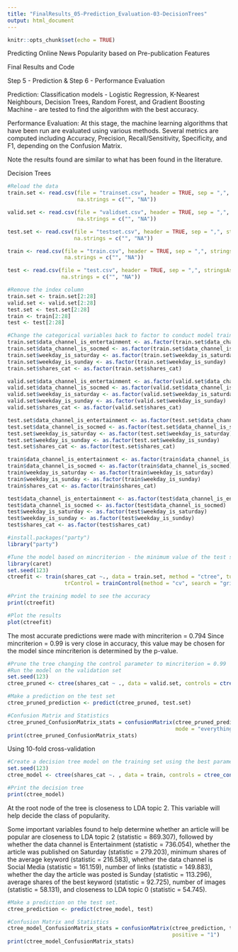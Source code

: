 ```yaml
---
title: "FinalResults_05-Prediction_Evaluation-03-DecisionTrees"
output: html_document
---
```


```r
knitr::opts_chunk$set(echo = TRUE)
```

Predicting Online News Popularity based on Pre-publication Features

Final Results and Code


Step 5 - Prediction & Step 6 - Performance Evaluation

Prediction: Classification models - Logistic Regression, K-Nearest Neighbours, Decision Trees, Random Forest, and Gradient Boosting Machine - are tested to find
the algorithm with the best accuracy. 

Performance Evaluation: At this stage, the machine learning algorithms that have been run are evaluated using various methods. Several metrics are computed
including Accuracy, Precision, Recall/Sensitivity, Specificity, and F1, depending on the Confusion Matrix. 

Note the results found are similar to what has been found in the literature.


Decision Trees

```r
#Reload the data
train.set <- read.csv(file = "trainset.csv", header = TRUE, sep = ",", stringsAsFactors = FALSE, 
                      na.strings = c("", "NA"))

valid.set <- read.csv(file = "validset.csv", header = TRUE, sep = ",", stringsAsFactors = FALSE, 
                      na.strings = c("", "NA"))

test.set <- read.csv(file = "testset.csv", header = TRUE, sep = ",", stringsAsFactors = FALSE, 
                     na.strings = c("", "NA"))

train <- read.csv(file = "train.csv", header = TRUE, sep = ",", stringsAsFactors = FALSE, 
                  na.strings = c("", "NA"))

test <- read.csv(file = "test.csv", header = TRUE, sep = ",", stringsAsFactors = FALSE, 
                 na.strings = c("", "NA"))

#Remove the index column
train.set <- train.set[2:28]
valid.set <- valid.set[2:28]
test.set <- test.set[2:28]
train <- train[2:28]
test <- test[2:28]
```

```r
#Change the categorical variables back to factor to conduct model training and testing
train.set$data_channel_is_entertainment <- as.factor(train.set$data_channel_is_entertainment)
train.set$data_channel_is_socmed <- as.factor(train.set$data_channel_is_socmed)
train.set$weekday_is_saturday <- as.factor(train.set$weekday_is_saturday)
train.set$weekday_is_sunday <- as.factor(train.set$weekday_is_sunday)
train.set$shares_cat <- as.factor(train.set$shares_cat)

valid.set$data_channel_is_entertainment <- as.factor(valid.set$data_channel_is_entertainment)
valid.set$data_channel_is_socmed <- as.factor(valid.set$data_channel_is_socmed)
valid.set$weekday_is_saturday <- as.factor(valid.set$weekday_is_saturday)
valid.set$weekday_is_sunday <- as.factor(valid.set$weekday_is_sunday)
valid.set$shares_cat <- as.factor(valid.set$shares_cat)

test.set$data_channel_is_entertainment <- as.factor(test.set$data_channel_is_entertainment)
test.set$data_channel_is_socmed <- as.factor(test.set$data_channel_is_socmed)
test.set$weekday_is_saturday <- as.factor(test.set$weekday_is_saturday)
test.set$weekday_is_sunday <- as.factor(test.set$weekday_is_sunday)
test.set$shares_cat <- as.factor(test.set$shares_cat)

train$data_channel_is_entertainment <- as.factor(train$data_channel_is_entertainment)
train$data_channel_is_socmed <- as.factor(train$data_channel_is_socmed)
train$weekday_is_saturday <- as.factor(train$weekday_is_saturday)
train$weekday_is_sunday <- as.factor(train$weekday_is_sunday)
train$shares_cat <- as.factor(train$shares_cat)

test$data_channel_is_entertainment <- as.factor(test$data_channel_is_entertainment)
test$data_channel_is_socmed <- as.factor(test$data_channel_is_socmed)
test$weekday_is_saturday <- as.factor(test$weekday_is_saturday)
test$weekday_is_sunday <- as.factor(test$weekday_is_sunday)
test$shares_cat <- as.factor(test$shares_cat)
```

```r
#install.packages("party")
library("party")

#Tune the model based on mincriterion - the minimum value of the test statistic (1 - p-value)
library(caret)
set.seed(123)
ctreefit <- train(shares_cat ~., data = train.set, method = "ctree", tuneLength = 6, 
                  trControl = trainControl(method = "cv", search = "grid"))

#Print the training model to see the accuracy
print(ctreefit)
```

```r
#Plot the results
plot(ctreefit)
```

The most accurate predictions were made with mincriterion = 0.794
Since mincriterion = 0.99 is very close in accuracy, this value may be chosen for the model since mincriterion is determined by the p-value.

```r
#Prune the tree changing the control parameter to mincriterion = 0.99
#Run the model on the validation set
set.seed(123)
ctree_pruned <- ctree(shares_cat ~ ., data = valid.set, controls = ctree_control(mincriterion = 0.99))

#Make a prediction on the test set
ctree_pruned_prediction <- predict(ctree_pruned, test.set)

#Confusion Matrix and Statistics
ctree_pruned_ConfusionMatrix_stats = confusionMatrix(ctree_pruned_prediction, test.set$shares_cat,
                                                     mode = "everything", positive = "1")
print(ctree_pruned_ConfusionMatrix_stats)
```


Using 10-fold cross-validation

```r
#Create a decision tree model on the training set using the best parameters
set.seed(123)
ctree_model <- ctree(shares_cat ~. , data = train, controls = ctree_control(mincriterion = 0.99))

#Print the decision tree
print(ctree_model)
```

At the root node of the tree is closeness to LDA topic 2. This variable will help decide the class of popularity.

Some important variables found to help determine whether an article will be popular are closeness to LDA topic 2 (statistic = 869.307), followed by whether the
data channel is Entertainment (statistic = 736.054), whether the article was published on Saturday (statistic = 279.203), minimum shares of the average keyword
(statistic = 216.583), whether the data channel is Social Media (statistic = 161.159), number of links (statistic = 149.883), whether the day the article was
posted is Sunday (statistic = 113.296), average shares of the best keyword (statistic = 92.725), number of images (statistic = 58.131), and closeness to LDA topic
0 (statistic = 54.745).

```r
#Make a prediction on the test set.
ctree_prediction <- predict(ctree_model, test)

#Confusion Matrix and Statistics
ctree_model_ConfusionMatrix_stats = confusionMatrix(ctree_prediction, test$shares_cat, mode = "everything", 
                                                    positive = "1")
print(ctree_model_ConfusionMatrix_stats)
```
